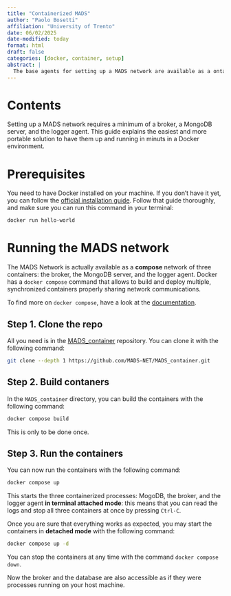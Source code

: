 ```yaml
---
title: "Containerized MADS"
author: "Paolo Bosetti"
affiliation: "University of Trento"
date: 06/02/2025
date-modified: today
format: html
draft: false
categories: [docker, container, setup]
abstract: |
  The base agents for setting up a MADS network are available as a ontainerized environment.
---
```


# Contents

Setting up a MADS network requires a minimum of a broker, a MongoDB server, and the logger agent. This guide explains the easiest and more portable solution to have them up and running in minuts in a Docker environment.

# Prerequisites

You need to have Docker installed on your machine. If you don't have it yet, you can follow the [official installation guide](https://docs.docker.com/get-docker/). Follow that guide thoroughly, and make sure you can run this command in your terminal:

```sh
docker run hello-world
```

# Running the MADS network

The MADS Network is actually available as a **compose** network of three containers: the broker, the MongoDB server, and the logger agent. Docker has a `docker compose` command that allows to build and deploy multiple, synchronized containers properly sharing network communications.

To find more on `docker compose`, have a look at the [documentation](https://docs.docker.com/compose/).

## Step 1. Clone the repo

All you need is in the [MADS_container](https://github.com/MADS-NET/MADS_container) repository. You can clone it with the following command:

```sh
git clone --depth 1 https://github.com/MADS-NET/MADS_container.git
```

## Step 2. Build contaners

In the `MADS_container` directory, you can build the containers with the following command:

```sh
docker compose build
```

::: callout-note
This is only to be done once.
:::

## Step 3. Run the containers

You can now run the containers with the following command:

```sh
docker compose up
```

This starts the three containerized processes: MogoDB, the broker, and the logger agent **in terminal attached mode**: this means that you can read the logs and stop all three containers at once by pressing `Ctrl-C`. 

Once you are sure that everything works as expected, you may start the containers in **detached mode** with the following command:

```sh
docker compose up -d
```

::: callout-note
You can stop the containers at any time with the command `docker compose down`.
:::

Now the broker and the database are also accessible as if they were processes running on your host machine.